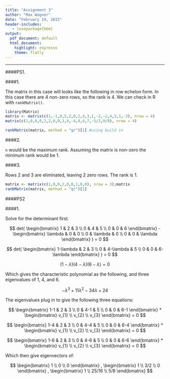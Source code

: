 ```yaml
---
title: "Assignment 3"
author: "Max Wagner"
date: "February 19, 2015"
header-includes:
   - \usepackage{bbm}
output:
  pdf_document: default
  html_document:
    highlight: espresso
    theme: flatly
---
```

***

####PS1.

####1.

The matrix in this case will looks like the following in row echelon form. In this case there are 4 non-zero rows, so the rank is 4. We can check in R with `rankMatrix()`.

```r
library(Matrix)
matrix <- matrix(c(1,-1,0,5,2,0,1,4,3,1,-2,-2,4,3,1,-3), nrow = 4)
matrix(c(1,0,0,0,2,2,0,0,3,4,-4,0,4,7,-5/2,9/8), nrow = 4)
```


```r
rankMatrix(matrix, method = "qr")[1] #using build in
```

####2.

`n` would be the maximum rank. Assuming the matrix is non-zero the minimum rank would be 1.

####3.

Rows 2 and 3 are eliminated, leaving 2 zero rows. The rank is 1.

```r
matrix <- matrix(c(1,0,0,2,0,0,1,0,0), nrow = 3);matrix
rankMatrix(matrix, method = "qr")[1]
```

####PS2

####1.

Solve for the determinant first.

$$
det(
\begin{bmatrix}
  1 & 2 & 3 \\
  0 & 4 & 5 \\
  0 & 0 & 6
\end{bmatrix}
-
\begin{bmatrix}
  \lambda & 0 & 0 \\
  0 & \lambda & 0 \\
  0 & 0 & \lambda
\end{bmatrix}
) = 0
$$

$$
det(
\begin{bmatrix}
  1-\lambda & 2 & 3 \\
  0 & 4-\lambda & 5 \\
  0 & 0 & 6-\lambda
\end{bmatrix}
) = 0
$$

$$
(1-\lambda)(4-\lambda)(6-\lambda) = 0
$$

Which gives the characteristic polynomial as the following, and three eigenvalues of 1, 4, and 6.

$$
-\lambda^{3}+11\lambda^{2}-34\lambda+24
$$

The eigenvalues plug in to give the following three equations:

$$
\begin{bmatrix}
  1-1 & 2 & 3 \\
  0 & 4-1 & 5 \\
  0 & 0 & 6-1
\end{bmatrix}
*
\begin{bmatrix}
  v_{1} \\
  v_{2} \\
  v_{3}
\end{bmatrix}
= 0
$$

$$
\begin{bmatrix}
  1-4 & 2 & 3 \\
  0 & 4-4 & 5 \\
  0 & 0 & 6-4
\end{bmatrix}
*
\begin{bmatrix}
  v_{1} \\
  v_{2} \\
  v_{3}
\end{bmatrix}
= 0
$$

$$
\begin{bmatrix}
  1-6 & 2 & 3 \\
  0 & 4-6 & 5 \\
  0 & 0 & 6-6
\end{bmatrix}
*
\begin{bmatrix}
  v_{1} \\
  v_{2} \\
  v_{3}
\end{bmatrix}
= 0
$$

Which then give eigenvectors of:

$$
\begin{bmatrix}
  1 \\
  0 \\
  0
\end{bmatrix}
,
\begin{bmatrix}
  1 \\
  3/2 \\
  0
\end{bmatrix}
,
\begin{bmatrix}
  1 \\
  25/16 \\
  5/8
\end{bmatrix}
$$